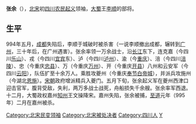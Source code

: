 {{Unreferenced|time=2020-03-09T11:32:51+00:00}}
'''张余'''（{{bd|？||995年||}}），[[北宋|北宋]]初[[四川|四川]][[农民起义|农民起义]]领袖，[[大蜀|大蜀]]王[[李顺_(宋朝)|李顺]]的部将。
==生平==
994年五月，[[成都|成都]]失陷后，李顺于城破时被杀害（一说李顺撤出成都，辗转到[[广州|广州]]，三十年后，在广州遇害）。张余率领一万余战士，沿[[长江|长江]]东下，连克嘉（今四川[[乐山|乐山]]）、戎（今四川[[宜宾|宜宾]]东）、泸（今四川[[泸州|泸州]]）、渝（今[[重庆|重庆]]）、涪（今四川[[涪陵|涪陵]]）、忠（今重庆[[忠县|忠县]]）、万（今重庆[[万州|万州]]）、开（今重庆[[开县|开县]]）八州和云安军（今四川[[云阳|云阳]]），队伍扩至十余万人。乘胜攻夔州（今重庆[[奉节|奉节]][[白帝城|白帝城]]），并派兵攻施州（今湖北[[恩施|恩施]]）。[[宋朝|宋朝]]政府增派精兵入夔门。五月下旬，张余起义军在夔州西津口迎击官军，腹背受敌，失利，两万多战士战死，舟船损失千余艘。张余率军西退。十二月，大蜀政权嘉州[[知州|知州]]王文操降宋。嘉州失陷，张余被捕，[[至道|至道]]元年（995年）二月在嘉州被杀。

{{中國民變起事領袖}}
{{宋朝人物小作品}}

[[Category:北宋民变领袖|Category:北宋民变领袖]]
[[Category:北宋被处决者|Category:北宋被处决者]]
[[Category:四川人|Category:四川人]]
[[Category:张姓|Y]]